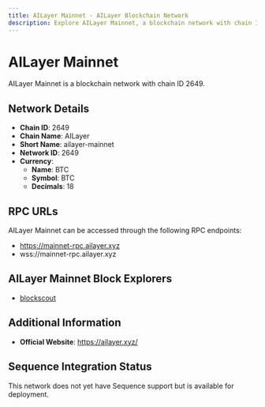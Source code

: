 ```yaml
--- 
title: AILayer Mainnet - AILayer Blockchain Network
description: Explore AILayer Mainnet, a blockchain network with chain ID 2649. Learn about its native currency, BTC, and how to interact with the network.
---
```


# AILayer Mainnet

AILayer Mainnet is a blockchain network with chain ID 2649.

## Network Details

- **Chain ID**: 2649
- **Chain Name**: AILayer
- **Short Name**: ailayer-mainnet
- **Network ID**: 2649
- **Currency**: 
  - **Name**: BTC
  - **Symbol**: BTC
  - **Decimals**: 18

## RPC URLs

AILayer Mainnet can be accessed through the following RPC endpoints:

- https://mainnet-rpc.ailayer.xyz
- wss://mainnet-rpc.ailayer.xyz

## AILayer Mainnet Block Explorers

- [blockscout](https://mainnet-explorer.ailayer.xyz)

## Additional Information

- **Official Website**: https://ailayer.xyz/

## Sequence Integration Status

This network does not yet have Sequence support but is available for deployment.
